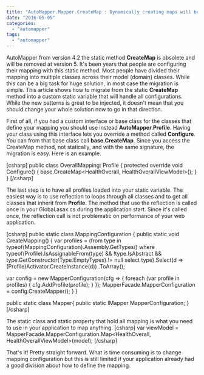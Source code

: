 ```yaml
---
title: "AutoMapper.Mapper.CreateMap : Dynamically creating maps will be removed in version 5.0"
date: "2016-05-05"
categories: 
  - "automapper"
tags: 
  - "automapper"
---
```


AutoMapper from version 4.2 the static method **CreateMap** is obsolete and will be removed at version 5. It's been years that people are configuring their mapping with this static method. Most people have divided their mapping into multiple classes across their model (domain) classes. While this can be a big task for huge solution, in most case the migration is simple. This article shows how to migrate from the static **CreateMap** method into a custom static variable that will handle all configurations. While the new patterns is great to be injected, it doesn't mean that you should change your whole solution now to go in that direction.

First of all, if you had a custom interface or base class for the classes that define your mapping you should use instead **AutoMapper.Profile**. Having your class using this interface lets you override a method called **Configure**. You can from that base class call **base.CreateMap**. Since you access the CreateMap method, not statically, and with the same signature, the migration is easy. Here is an example.

\[csharp\] public class OverallMapping: Profile { protected override void Configure() { base.CreateMap<HealthOverall, HealthOverallViewModel>(); } } \[/csharp\]

The last step is to have all profiles loaded into your static variable. The easiest way is to use reflection to loops through all classes and to get all classes that inherit from **Profile**. The method that use the reflection is called once in your Global.asax.cs during the application start. Since it's called once, the reflection call is not problematic on performance of your web application.

\[csharp\] public static class MappingConfiguration { public static void CreateMapping() { var profiles = (from type in typeof(MappingConfiguration).Assembly.GetTypes() where typeof(Profile).IsAssignableFrom(type) && !type.IsAbstract && type.GetConstructor(Type.EmptyTypes) != null select type).Select(d => (Profile)Activator.CreateInstance(d)) .ToArray();

var config = new MapperConfiguration(cfg => { foreach (var profile in profiles) { cfg.AddProfile(profile); } }); MapperFacade.MapperConfiguration = config.CreateMapper(); } }

public static class Mapper{ public static IMapper MapperConfiguration; } \[/csharp\]

The static class and static property that hold all mapping is what you need to use in your application to map anything. \[csharp\] var viewModel = MapperFacade.MapperConfiguration.Map<HealthOverall, HealthOverallViewModel>(model); \[/csharp\]

That's it! Pretty straight forward. What is time consuming is to change mapping configuration but this is still limited if your application already had a good division about how to define the mapping.
